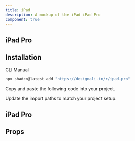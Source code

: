 ```yaml
---
title: iPad
description: A mockup of the iPad iPad Pro
component: true
---
```


## iPad Pro

<ComponentPreview name="ipad-pro-1" />

## Installation

<Tabs defaultValue="cli">

<TabsList>
  <TabsTrigger value="cli">CLI</TabsTrigger>
  <TabsTrigger value="manual">Manual</TabsTrigger>
</TabsList>
<TabsContent value="cli">

```bash
npx shadcn@latest add "https://designali.in/r/ipad-pro"
```

</TabsContent>

<TabsContent value="manual">

<Steps>

<Step>Copy and paste the following code into your project.</Step>

<ComponentSource name="ipad-pro" />

<Step>Update the import paths to match your project setup.</Step>

</Steps>

</TabsContent>

</Tabs>

## iPad Pro

<ComponentPreview name="ipad-pro" />

## Props
